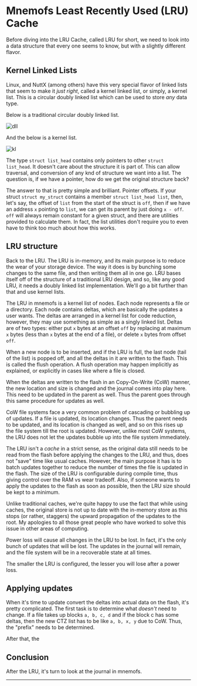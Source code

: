 


# Mnemofs Least Recently Used (LRU) Cache

Before diving into the LRU Cache, called LRU for short, we need to look into a data structure that every one seems to know, but with a slightly different flavor.

## Kernel Linked Lists

Linux, and NuttX (among others) have this very special flavor of linked lists that seem to make it _just right_, called a kernel linked list, or simply, a kernel list. This is a circular doubly linked list which can be used to store _any_ data type.

Below is a traditional circular doubly linked list.

![dll](https://res.cloudinary.com/dbzi2yvvc/image/upload/v1720435118/mnemofs/Screenshot_20240708_160735_ivk5au.png)

And the below is a kernel list.

![kl](https://res.cloudinary.com/dbzi2yvvc/image/upload/v1720435871/mnemofs/Screenshot_20240708_162053_rjxu4o.png)

The type `struct list_head` contains only pointers to other `struct list_head`. It doesn't care about the structure it is part of. This can allow traversal, and conversion of any knd of structure
we want into a list. The question is, if we have a pointer, how do we get the original structure back?

The answer to that is pretty simple and brilliant. Pointer offsets. If your struct `struct my_struct` contains a member `struct list_head list`, then, let's say, the offset of `list` from the start of the struct is `off`, then if we have an address `x` pointing to `list`, we can get its parent by just doing `x - off`. `off` will always remain constant for a given struct, and there are utilities provided to calculate them. In fact, the list utilities don't require you to even have to think too much about how this works.

## LRU structure

Back to the LRU. The LRU is in-memory, and its main purpose is to reduce the wear of your storage device. The way it does is by bunching some changes to the same file, and then writing them all in one go. LRU bases itself off of the structure of a traditional LRU design, and so, like any good LRU, it needs a doubly linked list implementation. We'll go a bit further than that and use kernel lists.

The LRU in mnemofs is a kernel list of nodes. Each node represents a file or a directory. Each node contains deltas, which are basically the updates a user wants. The deltas are arranged in a kernel list for code reduction, however, they may use something as simple as a singly linked list. Deltas are of two types: either put `x` bytes at an offset `off` by replacing at maximum `x` bytes (less than `x` bytes at the end of a file), or delete `x` bytes from offset `off`.

When a new node is to be inserted, and if the LRU is full, the last node (tail of the list) is popped off, and all the deltas in it are written to the flash. This is called the flush operation. A flush operation may happen implicitly as explained, or explicitly in cases like where a file is closed.

When the deltas are written to the flash in an Copy-On-Write (CoW) manner, the new location and size is changed and the journal comes into play here. This need to be updated in the parent as well. Thus the parent goes through this same procedure for updates as well.

CoW file systems face a very common problem of cascading or bubbling up of updates. If a file is updated, its location changes. Thus the parent needs to be updated, and its location is changed as well, and so on this rises up the file system till the root is updated. However, unlike most CoW systems, the LRU does not let the updates bubble up into the file system immediately.

The LRU isn't a _cache_ in a strict sense, as the original data still needs to be read from the flash before applying the changes to the LRU, and thus, does not "save" time like usual caches. However, the main purpose it has is to batch updates together to reduce the number of times the file is updated in the flash. The size of the LRU is configurable during compile time, thus giving control over the RAM vs wear tradeoff. Also, if someone wants to apply the updates to the flash as soon as possible, then the LRU size should be kept to a minimum.

Unlike traditional caches, we're quite happy to use the fact that while using caches, the original store is not up to date with the in-memory store as this stops (or rather, staggers) the upward propagation of the updates to the root. My apologies to all those great people who have worked to solve this issue in other areas of computing.

<Callout type="info" emoji="ℹ️">
Power loss will cause all changes in the LRU to be lost. In fact, it's the only bunch of updates that will be lost. The updates in the journal will remain, and the file system will be in a recoverable state at all times.

The smaller the LRU is configured, the lesser you will lose after a power loss.
</Callout>


## Applying updates

When it's time to update convert the deltas into actual data on the flash, it's pretty complicated. The first task is to determine what _doesn't_ need to change. If a file takes up blocks `a, b, c, d` and if the block c has some deltas, then the new CTZ list has to be like `a, b, x, y` due to CoW. Thus, the "prefix" needs to be determined.

After that, the 

## Conclusion

After the LRU, it's turn to look at the journal in mnemofs.

---

<Cards>
<Card icon="❰&emsp;" title="Mnemofs" href={prev} />
<Card icon="❱&emsp;" title="Mnemofs Journal" href={next} />
</Cards>
<br/>
<Card icon="⌂&emsp;" title="Home" href={home} />
